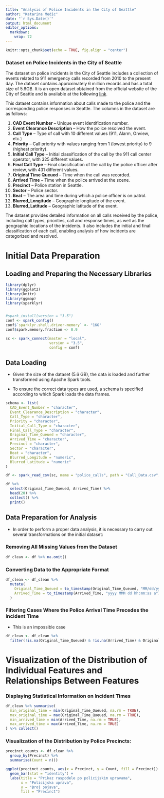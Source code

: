 ```yaml
---
title: "Analysis of Police Incidents in the City of Seattle"
author: "Katarina Medic"
date: "`r Sys.Date()`"
output: html_document
editor_options: 
  markdown: 
    wrap: 72
---
```


```r
knitr::opts_chunk$set(echo = TRUE, fig.align = "center")
```

### Dataset on Police Incidents in the City of Seattle

The dataset on police incidents in the City of Seattle includes a collection of events related to 911 emergency calls recorded from 2010 to the present day. The dataset contains approximately 6 million records and has a total size of 5.6GB. It is an open dataset obtained from the official website of the City of Seattle and is available at the following
[link](https://data.seattle.gov/Public-Safety/Call-Data/33kz-ixgy/about_data).

This dataset contains information about calls made to the police and the corresponding police responses in Seattle. The columns in the dataset are as follows:

1.  **CAD Event Number** – Unique event identification number.
2.  **Event Clearance Description** – How the police resolved the event.
3.  **Call Type** – Type of call with 10 different values (911, Alarm, Onview, etc.)
4.  **Priority** – Call priority with values ranging from 1 (lowest priority) to 9 (highest priority).
5.  **Initial Call Type** – Initial classification of the call by the 911 call center operator, with 325 different values.
6.  **Final Call Type** – Final classification of the call by the police officer after review, with 431 different values.
7.  **Original Time Queued** – Time when the call was recorded.
8.  **Arrived Time** – Time when the police arrived at the scene.
9.  **Precinct** – Police station in Seattle.
10. **Sector** – Police sector.
11. **Beat** – The area and time during which a police officer is on patrol.
12. **Blurred_Longitude** – Geographic longitude of the event.
13. **Blurred_Latitude** – Geographic latitude of the event.

The dataset provides detailed information on all calls received by the police, including call types, priorities, call and response times, as well as the geographic locations of the incidents. It also includes the initial and final classification of each call, enabling analysis of how incidents are categorized and resolved.

# Initial Data Preparation

## Loading and Preparing the Necessary Libraries

```r
library(dplyr)
library(ggplot2)
library(knitr)
library(ggmap)
library(sparklyr)


#spark_install(version = "3.5")
conf <- spark_config()
conf$`sparklyr.shell.driver-memory` <- "16G"
conf$spark.memory.fraction <- 0.9

sc <- spark_connect(master = "local", 
                    version = "3.5",
                    config = conf)
```

## Data Loading

-   Given the size of the dataset (5.6 GB), the data is loaded and further transformed using Apache Spark tools.

-   To ensure the correct data types are used, a schema is specified according to which Spark loads the data frames.

```r
schema <- list(
  CAD_Event_Number = "character",
  Event_Clearance_Description = "character",
  Call_Type = "character",
  Priority = "character",
  Initial_Call_Type = "character",
  Final_Call_Type = "character",
  Original_Time_Queued = "character",
  Arrived_Time = "character",
  Precinct = "character",
  Sector = "character",
  Beat = "character",
  Blurred_Longitude = "numeric",
  Blurred_Latitude = "numeric"
)

df <- spark_read_csv(sc, name = "police_calls", path = "Call_Data.csv", header = TRUE, columns = schema)

df %>% 
  select(Original_Time_Queued, Arrived_Time) %>% 
  head(20) %>% 
  collect() %>%
  print()
```

## Data Preparation for Analysis

-   In order to perform a proper data analysis, it is necessary to carry out several transformations on the initial dataset:
  
### Removing All Missing Values from the Dataset

```r
df_clean <- df %>% na.omit()
```

### Converting Data to the Appropriate Format

```r
df_clean <- df_clean %>%
  mutate(
    Original_Time_Queued = to_timestamp(Original_Time_Queued, "MM/dd/yyyy hh:mm:ss a"),
    Arrived_Time = to_timestamp(Arrived_Time, "yyyy MMM dd hh:mm:ss a")
  )

```

### Filtering Cases Where the Police Arrival Time Precedes the Incident Time

-   This is an impossible case

```r
df_clean <- df_clean %>%
  filter(!is.na(Original_Time_Queued) & !is.na(Arrived_Time) & Original_Time_Queued < Arrived_Time)
```

# Visualization of the Distribution of Individual Features and Relationships Between Features

### Displaying Statistical Information on Incident Times

```r
df_clean %>% summarise(
  min_original_time = min(Original_Time_Queued, na.rm = TRUE),
  max_original_time = max(Original_Time_Queued, na.rm = TRUE),
  min_arrived_time = min(Arrived_Time, na.rm = TRUE),
  max_arrived_time = max(Arrived_Time, na.rm = TRUE)
) %>% collect()
```

### Visualization of the Distribution by Police Precincts:

```r
precinct_counts <- df_clean %>%
  group_by(Precinct) %>%
  summarise(Count = n())

ggplot(precinct_counts, aes(x = Precinct, y = Count, fill = Precinct)) +
  geom_bar(stat = "identity") +
  labs(title = "Prikaz raspodele po policijskim upravama",
       x = "Policijska uprava",
       y = "Broj pojava",
       fill = "Precinct")
```